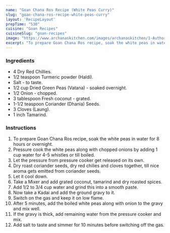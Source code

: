 ---
name: "Goan Chana Ros Recipe (White Peas Curry)"
slug: "goan-chana-ros-recipe-white-peas-curry"
layout: 'RecipeLayout'
prepTime: "530"
cuisine: "Goan Recipes"
cuisineSlug: "goan-recipes"
image: "https://www.archanaskitchen.com/images/archanaskitchen/1-Author/Raksha_Kamat/Goan_Chana_Ross.jpg"
excerpt: "To prepare Goan Chana Ros recipe, soak the white peas in water for 8 hours or overnight"
---

### Ingredients

- 4 Dry Red Chillies.
- 1/2 teaspoon Turmeric powder (Haldi).
- Salt - to taste.
- 1/2 cup Dried Green Peas (Vatana) - soaked overnight.
- 1/2 Onion - chopped.
- 3 tablespoon Fresh coconut - grated.
- 1-1/2 teaspoon Coriander (Dhania) Seeds.
- 3 Cloves (Laung).
- 1 inch Tamarind.

### Instructions

1. To prepare Goan Chana Ros recipe, soak the white peas in water for 8 hours or overnight.
1. Pressure cook the white peas along with chopped onions by adding 1 cup water for 4-5 whistles or till boiled.
1. Let the pressure from pressure cooker get released on its own.
1. Dry roast coriander seeds, dry red chilies and cloves together, till nice aroma gets emitted from coriander seeds.
1. Let it cool down.
1. Take a Mixer and add grated coconut, tamarind and dry roasted spices.
1. Add 1/2 to 3/4 cup water and grind this into a smooth paste.
1. Now take a Kadai and add the ground gravy to it.
1. Switch on the gas and keep it on low flame.
1. After 5 minutes, add the boiled white peas along with onion to the gravy and mix well.
1. If the gravy is thick, add remaining water from the pressure cooker and mix.
1. Add salt to taste and simmer for 10 minutes before switching off the gas.
